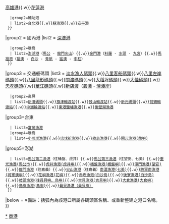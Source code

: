 {{navbox 
|state=collapsed
|name=臺灣商港
|title=<!-- 合理使用文件：臺灣港口標誌.png[[:File:臺灣港口標誌.png|20px]] -->[[臺灣港口|台灣商港]]
|image=[[File:Flag of the Republic of China.svg|50px]]
|style=width:100%
|group-style=
|group1 = 國際港
|list1  = {{Navbox subgroup
   |group1=主要港
   | list1=[[基隆港]]{{.w}}[[臺中港|台中港]]{{.w}}[[高雄港]]{{.w}}[[花蓮港]]
   |group2=輔助港
   | list2=[[臺北港|台北港]]{{.w}}[[蘇澳港]]{{.w}}[[安平港]]  
  }}
|group2 = 國內港
|list2  =   {{Navbox subgroup
   |group1=本島
   | list1=[[布袋港]]{{.w}}[[深澳港]]
   |group2=離島
   | list2=[[澎湖港]]（[[馬公港|馬公]] - [[龍門尖山港|龍門尖山]]）{{.w}}[[金門港]]（[[料羅港|料羅]] - [[水頭碼頭|水頭]] - [[九宮港|九宮]]）{{.w}}[[馬祖港]]（[[福澳港|福澳]] - [[白沙港|白沙]] - [[青帆港|青帆]] - [[猛澳港|猛澳]] - [[中柱港|中柱]]）
  }}
|group3 = 交通船碼頭
|list3  =   {{Navbox subgroup
   |group1=台北
   | list1=[[淡水客船碼頭]]{{.w}}[[淡水漁人碼頭]]{{.w}}[[八里客船碼頭]]{{.w}}[[八里左岸碼頭]]{{.w}}[[八里龍形碼頭]]{{.w}}[[關渡碼頭]]{{.w}}[[大稻埕碼頭]]{{.w}}[[大佳碼頭]]{{.w}}[[忠孝碼頭]]{{.w}}[[華江碼頭]]{{.w}}[[新店渡]]（[[碧潭|碧潭]] - [[灣潭岸]]）
   |group2=高屏
   | list2=[[新濱碼頭]]{{.w}}[[旗津輪渡站]]{{.w}}[[鼓山輪渡站]]{{.w}}[[新光碼頭]]{{.w}}[[前鎮輪渡站]]{{.w}}[[中洲輪渡站]]{{.w}}[[東港鹽埔漁港]]{{.w}}[[後壁湖漁港]]
|group3=台東
   | list3=[[富岡漁港]]
   |group4=離島
   | list4=[[白沙漁港|小琉球漁港]]{{.w}}[[大福漁港|琉球新漁港]]{{.w}}[[綠島漁港]]{{.w}}[[開元漁港|開元漁港(蘭嶼)]]
|group5=澎湖
   | list5=[[馬公第二漁港]]（往桶盤、虎井）{{.w}}[[馬公第三漁港]]（往望安、七美）{{.w}}[[重光漁港|重光漁港(馬公市)]]{{.w}}[[虎井漁港|虎井漁港(虎井嶼)]]{{.w}}[[桶盤漁港|桶盤漁港(桶盤嶼)]]{{.w}}[[潭門漁港 (澎湖縣)|潭門漁港(望安)]]{{.w}}[[龍門漁港]]（往嘉義）{{.w}}[[尖山漁港]]（往嘉義）[[南滬漁港|南滬漁港(七美)]]{{.w}}[[將軍南漁港|將軍南漁港(將軍澳嶼)]]{{.w}}[[花嶼漁港|花嶼漁港(花嶼)]]{{.w}}[[赤崁漁港|赤崁漁港(白沙島)]]{{.w}}[[後寮漁港|後寮漁港(白沙島)]]{{.w}}[[岐頭漁港|岐頭漁港(往員貝嶼、鳥嶼)]]{{.w}}[[吉貝漁港|吉貝漁港(吉貝嶼)]]{{.w}}[[大倉漁港|大倉漁港(大倉嶼)]]{{.w}}[[鳥嶼漁港|鳥嶼漁港(鳥嶼)]]{{.w}}[[員貝漁港|員貝漁港（員貝嶼）]]
  }}
|below = ※備註：括弧內為該港口所屬各碼頭區名稱、或重新整建之港口名稱。<br/>{{臺灣大眾運輸}}
}}
<noinclude>
[[Category:台灣商港|*]]
[[Category:臺灣海運模板|商港]]
</noinclude>